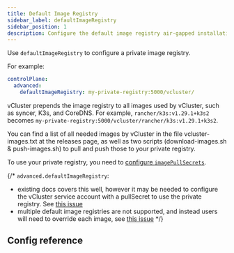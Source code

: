 ```yaml
---
title: Default Image Registry
sidebar_label: defaultImageRegistry
sidebar_position: 1
description: Configure the default image registry air-gapped installation.
---
```



Use `defaultImageRegistry` to configure a private image registry.

For example:

```yaml
controlPlane:
  advanced:
    defaultImageRegistry: my-private-registry:5000/vcluster/
```

vCluster prepends the image registry to all images used by vCluster, such as syncer, K3s, and CoreDNS. For example, `rancher/k3s:v1.29.1+k3s2` becomes `my-private-registry:5000/vcluster/rancher/k3s:v1.29.1+k3s2`.

You can find a list of all needed images by vCluster in the file vcluster-images.txt at the releases page, as well as two scripts (download-images.sh & push-images.sh) to pull and push those to your private registry.

To use your private registry, you need to [configure `imagePullSecrets`](./service-account.mdx).

{/*
`advanced.defaultImageRegistry`:
- existing docs covers this well, however it may be needed to configure the vCluster service account with a pullSecret to use the private registry. See [this issue](https://github.com/loft-sh/vcluster/issues/333)
- multiple default image registries are not supported, and instead users will need to override each image, see [this issue](https://github.com/loft-sh/vcluster/issues/1200)
*/}

## Config reference

<DefaultImageRegistry/>